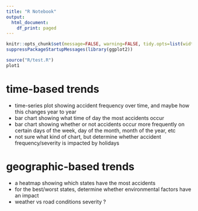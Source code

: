```yaml
---
title: "R Notebook"
output:
  html_document:
    df_print: paged
---
```


```r
knitr::opts_chunk$set(message=FALSE, warning=FALSE, tidy.opts=list(width.cutoff=60)) 
suppressPackageStartupMessages(library(ggplot2))
```

```r
source("R/test.R")
plot1
```

# time-based trends

- time-series plot showing accident frequency over time, and maybe how this changes year to year 
- bar chart showing what time of day the most accidents occur
- bar chart showing whether or not accidents occur more frequently on certain days of the week, day of the month, month of the year, etc
- not sure what kind of chart, but determine whether accident frequency/severity is impacted by holidays

# geographic-based trends

- a heatmap showing which states have the most accidents
- for the best/worst states, determine whether environmental factors have an impact
- weather vs road conditions severity ?